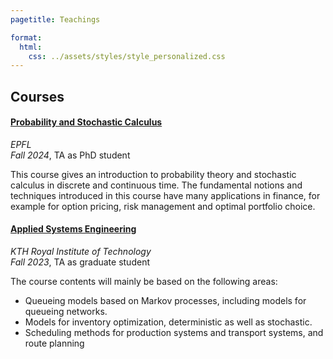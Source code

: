 ```yaml
---
pagetitle: Teachings

format:
  html:
    css: ../assets/styles/style_personalized.css
---
```


## Courses

#### [Probability and Stochastic Calculus](https://edu.epfl.ch/coursebook/en/probability-and-stochastic-calculus-FIN-415)

*EPFL*<br>
*Fall 2024*, TA as PhD student

This course gives an introduction to probability theory and stochastic calculus in discrete and continuous time. The fundamental notions and techniques introduced in this course have many applications in finance, for example for option pricing, risk management and optimal portfolio choice.



#### [Applied Systems Engineering](https://www.kth.se/student/kurser/kurs/SF2866?l=en)

*KTH Royal Institute of Technology*<br>
*Fall 2023*, TA as graduate student

The course contents will mainly be based on the following areas:

- Queueing models based on Markov processes, including models for queueing networks.
- Models for inventory optimization, deterministic as well as stochastic.
- Scheduling methods for production systems and transport systems, and route planning